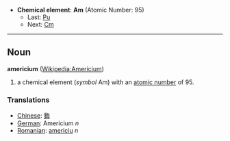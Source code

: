 *'''Chemical element''': '''Am''' (Atomic Number: 95)
**Last: [[Plutonium|Pu]]
**Next: [[Curium|Cm]]
----
== Noun ==
'''americium''' ([[en:Americium|Wikipedia:Americium]])

# a chemical element (''symbol'' Am) with an [[atomic number]] of 95.

===Translations===
*[[Chinese]]: [[鋂]]
*[[German]]: Americium ''n''
*[[Romanian]]: [[americiu]] ''n''